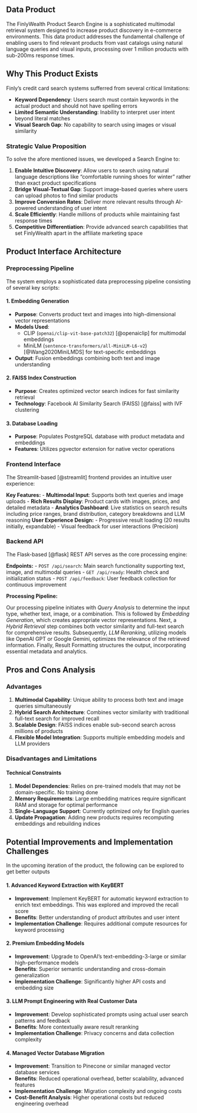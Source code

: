 ## Data Product

The FinlyWealth Product Search Engine is a sophisticated multimodal retrieval system designed to increase product discovery in e-commerce environments. This data product addresses the fundamental challenge of enabling users to find relevant products from vast catalogs using natural language queries and visual inputs, processing over 1 million products with sub-200ms response times.

## Why This Product Exists

Finly's credit card search systems sufferred from several critical limitations:

-   **Keyword Dependency**: Users search must contain keywords in the actual product and should not have spelling errors
-   **Limited Semantic Understanding**: Inability to interpret user intent beyond literal matches
-   **Visual Search Gap**: No capability to search using images or visual similarity

### Strategic Value Proposition

To solve the afore mentioned issues, we developed a Search Engine to:

1.  **Enable Intuitive Discovery**: Allow users to search using natural language descriptions like "comfortable running shoes for winter" rather than exact product specifications
2.  **Bridge Visual-Textual Gap**: Support image-based queries where users can upload photos to find similar products
3.  **Improve Conversion Rates**: Deliver more relevant results through AI-powered understanding of user intent
4.  **Scale Efficiently**: Handle millions of products while maintaining fast response times
5.  **Competitive Differentiation**: Provide advanced search capabilities that set FinlyWealth apart in the affiliate marketing space

## Product Interface Architecture

### Preprocessing Pipeline

The system employs a sophisticated data preprocessing pipeline consisting of several key scripts:

#### 1. Embedding Generation

-   **Purpose**: Converts product text and images into high-dimensional vector representations
-   **Models Used**:
    -   CLIP (`openai/clip-vit-base-patch32`) [@openaiclip] for multimodal embeddings
    -   MiniLM (`sentence-transformers/all-MiniLM-L6-v2`) [@Wang2020MiniLMDS] for text-specific embeddings
-   **Output**: Fusion embeddings combining both text and image understanding

#### 2. FAISS Index Construction

-   **Purpose**: Creates optimized vector search indices for fast similarity retrieval
-   **Technology**: Facebook AI Similarity Search (FAISS) [@faiss] with IVF clustering

#### 3. Database Loading

-   **Purpose**: Populates PostgreSQL database with product metadata and embeddings
-   **Features**: Utilizes pgvector extension for native vector operations

### Frontend Interface

The Streamlit-based [@streamlit] frontend provides an intuitive user experience:

**Key Features:** - **Multimodal Input**: Supports both text queries and image uploads - **Rich Results Display**: Product cards with images, prices, and detailed metadata - **Analytics Dashboard**: Live statistics on search results including price ranges, brand distribution, category breakdowns and LLM reasoning **User Experience Design:** - Progressive result loading (20 results initially, expandable) - Visual feedback for user interactions (Precision)

### Backend API

The Flask-based [@flask] REST API serves as the core processing engine:

**Endpoints:** - `POST /api/search`: Main search functionality supporting text, image, and multimodal queries - `GET /api/ready`: Health check and initialization status - `POST /api/feedback`: User feedback collection for continuous improvement

**Processing Pipeline:**

Our processing pipeline initiates with *Query Analysis* to determine the input type, whether text, image, or a combination. This is followed by *Embedding Generation*, which creates appropriate vector representations. Next, a *Hybrid Retrieval* step combines both vector similarity and full-text search for comprehensive results. Subsequently, *LLM Reranking*, utilizing models like OpenAI GPT or Google Gemini, optimizes the relevance of the retrieved information. Finally, Result Formatting structures the output, incorporating essential metadata and analytics.

## Pros and Cons Analysis

### Advantages

1.  **Multimodal Capability**: Unique ability to process both text and image queries simultaneously
2.  **Hybrid Search Architecture**: Combines vector similarity with traditional full-text search for improved recall
3.  **Scalable Design**: FAISS indices enable sub-second search across millions of products
4.  **Flexible Model Integration**: Supports multiple embedding models and LLM providers

### Disadvantages and Limitations

#### Technical Constraints

1.  **Model Dependencies**: Relies on pre-trained models that may not be domain-specific. No training done
2.  **Memory Requirements**: Large embedding matrices require significant RAM and storage for optimal performance
3.  **Single-Language Support**: Currently optimized only for English queries
4.  **Update Propagation**: Adding new products requires recomputing embeddings and rebuilding indices

## Potential Improvements and Implementation Challenges

In the upcoming iteration of the product, the following can be explored to get better outputs

#### 1. Advanced Keyword Extraction with KeyBERT

- **Improvement**: Implement KeyBERT for automatic keyword extraction to enrich text embeddings. This was explored and improved the recall score
- **Benefits**: Better understanding of product attributes and user intent 
- **Implementation Challenge**: Requires additional compute resources for keyword processing

#### 2. Premium Embedding Models

- **Improvement**: Upgrade to OpenAI's text-embedding-3-large or similar high-performance models 
- **Benefits**: Superior semantic understanding and cross-domain generalization 
- **Implementation Challenge**: Significantly higher API costs and embedding size

#### 3. LLM Prompt Engineering with Real Customer Data

- **Improvement**: Develop sophisticated prompts using actual user search patterns and feedback 
- **Benefits**: More contextually aware result reranking 
- **Implementation Challenge**: Privacy concerns and data collection complexity

#### 4. Managed Vector Database Migration

- **Improvement**: Transition to Pinecone or similar managed vector database services 
- **Benefits**: Reduced operational overhead, better scalability, advanced features 
- **Implementation Challenge**: Migration complexity and ongoing costs 
- **Cost-Benefit Analysis**: Higher operational costs but reduced engineering overhead